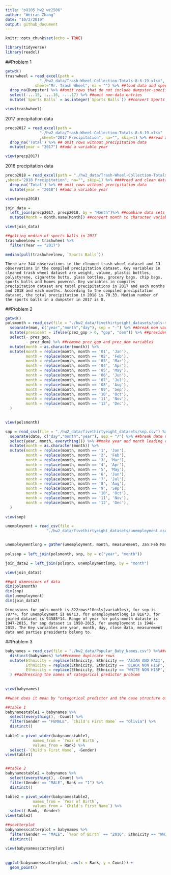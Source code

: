 ```yaml
---
title: "p8105_hw2_wz2506"
author: "Weiran Zhang"
date: "10/2/2019"
output: github_document
---
```


```r
knitr::opts_chunk$set(echo = TRUE)

library(tidyverse)
library(readxl)
```

##Problem 1
```r
getwd()
trashwheel = read_excel(path =
               "./hw2_data/Trash-Wheel-Collection-Totals-8-6-19.xlsx",
             sheet="Mr. Trash Wheel", na = "") %>% ##load data and specify the sheet in Excel file
  drop_na(Dumpster) %>% ##omit rows that do not include dumpster-specific data
  select(-...15, -...16, -...17) %>% ##omit non-data entries
  mutate(`Sports Balls` = as.integer(`Sports Balls`)) ##convert Sports Balls to integer variable

view(trashwheel)

```

2017 precipitation data
```r
precp2017 = read_excel(path =
               "./hw2_data/Trash-Wheel-Collection-Totals-8-6-19.xlsx"
               ,sheet="2017 Precipitation", na="", skip=1) %>% ##read and clean data in 2017 Precipitation sheet file
  drop_na('Total') %>% ## omit rows without precipitation data
  mutate(year = "2017") ##add a variable year

view(precp2017)


```

2018 precipitation data
```r
precp2018 = read_excel(path = "./hw2_data/Trash-Wheel-Collection-Totals-8-6-19.xlsx"
,sheet="2018 Precipitation", na="", skip=1) %>% ####read and clean data in 2018 Precipitation sheet file
  drop_na('Total') %>% ## omit rows without precipitation data
  mutate(year = "2018") ##add a variable year

view(precp2018)

```

```r
join_data = 
  left_join(precp2017, precp2018, by = "Month")%>% ##combine data sets
  mutate(Month = month.name[Month]) ##convert month to character variable

view(join_data)

```

```r
##getting median of sports balls in 2017
trashwheelnew = trashwheel %>%
  filter(Year == "2017")

median(pull(trashwheelnew, `Sports Balls`)) 
```

`There are 344 observations in the cleaned trash wheel dataset and 13 observations in the compiled precipitation dataset. Key variables in cleaned trash wheel dataset are weight, volume, plastic bottles, polystyrene, cigarette butts, glass bottles, grocery bags, chip bags, sports balls and homes powered. Key variables in compiles precipitation dataset are total precipitations in 2017 and each months and 2018 and each months. According to the compiled precipitation dataset, the total precipitation in 2018 is 70.33. Median number of the sports balls in a dumpster in 2017 is 8.`

##Problem 2
```r
getwd()
polsmonth = read_csv(file = "./hw2_data/fivethirtyeight_datasets/pols-month.csv") %>% ##read data
  separate(mon, c("year","month","day"), sep = "-") %>% ##break mon variable
  mutate(president = ifelse(prez_gop > 0, "gop", "dem")) %>% ##president variable taking values of prez_gop and prez_dem then indicate whether dem or gop. 
  select(- prez_gop,
         - prez_dem) %>% ##remove prez_gop and prez_dem variables
  mutate(month = as.character(month)) %>% 
  mutate(month = replace(month, month == '01', 'Jan'),
         month = replace(month, month == '02', 'Feb'),
         month = replace(month, month == '03', 'Mar'),
         month = replace(month, month == '04', 'Apr'),
         month = replace(month, month == '05', 'May'),
         month = replace(month, month == '06', 'Jun'),
         month = replace(month, month == '07', 'Jul'),
         month = replace(month, month == '08', 'Aug'),
         month = replace(month, month == '09', 'Sep'),
         month = replace(month, month == '10', 'Oct'),
         month = replace(month, month == '11', 'Nov'),
         month = replace(month, month == '12', 'Dec'),
  )
  

view(polsmonth)
```


```r
snp = read_csv(file = "./hw2_data/fivethirtyeight_datasets/snp.csv") %>% ##read data
  separate(date, c("day","month","year"), sep = "/") %>% ##break date variable
  select(year, month, everything()) %>% ##make year and month leading cols
  mutate(month = as.character(month)) %>% 
  mutate(month = replace(month, month == '1', 'Jan'),
         month = replace(month, month == '2', 'Feb'),
         month = replace(month, month == '3', 'Mar'),
         month = replace(month, month == '4', 'Apr'),
         month = replace(month, month == '5', 'May'),
         month = replace(month, month == '6', 'Jun'),
         month = replace(month, month == '7', 'Jul'),
         month = replace(month, month == '8', 'Aug'),
         month = replace(month, month == '9', 'Sep'),
         month = replace(month, month == '10', 'Oct'),
         month = replace(month, month == '11', 'Nov'),
         month = replace(month, month == '12', 'Dec'),
  )
  
view(snp)

```

```r
unemployment = read_csv(file =
                  "./hw2_data/fivethirtyeight_datasets/unemployment.csv") 


unemploymentlong = gather(unemployment, month, measurement, Jan:Feb:Mar:Apr:May:Jun:Jul:Aug:Sep:Oct:Nov:Dec, factor_key = TRUE)
  
polssnp = left_join(polsmonth, snp, by = c("year", "month"))

join_data2 = left_join(polssnp, unemploymentlong, by = "month")

view(join_data2)
```


```r
##get dimensions of data
dim(polsmonth)
dim(snp)
dim(unemployment)
dim(join_data2)
```

`Dimensions for pols-month is 822rows*10cols(variables), for snp is 787*4, for unemployment is 68*13, for unemploymentlong is 816*3, for joined dataset is 94588*14. Range of year for pols-month dataste is 1947-2015, for snp dataset is 1950-2015, for unemployment is 1948-2015. The Key variables are year, month, day, close data, measurement data and parties presidents belong to.`

##Problem 3
```r
babynames = read_csv(file = "./hw2_data/Popular_Baby_Names.csv") %>%##read data
  distinct(babynames) %>%##remove duplicate rows
  mutate(Ethnicity = replace(Ethnicity, Ethnicity == 'ASIAN AND PACI', 'ASIAN AND PACIFIC ISLANDER'),
         Ethnicity = replace(Ethnicity, Ethnicity == 'BLACK NON HISP', 'BLACK NON HISPANIC'),
         Ethnicity = replace(Ethnicity, Ethnicity == 'WHITE NON HISP', 'WHITE NON HISPANIC')
  ) ##addressing the names of categorical predictor problem
         
         
view(babynames)

##what does it mean by "categorical predictor and the case structure of string variables changed over time"??

```

```r

##table 1
babynamestable1 = babynames %>%
  select(everything(), -Count) %>%
  filter(Gender == "FEMALE", `Child's First Name` == "Olivia") %>%
  distinct()
  
table1 = pivot_wider(babynamestable1, 
            names_from = `Year of Birth`,
            values_from = Rank) %>%
  select(-`Child's First Name`, -Gender)
view(table1)


##table 2
babynamestable2 = babynames %>%
  select(everything(), -Count) %>%
  filter(Gender == "MALE", Rank == "1") %>%
  distinct()

table2 = pivot_wider(babynamestable2, 
            names_from = `Year of Birth`,
            values_from = `Child's First Name`) %>%
  select(-Rank, -Gender)
view(table2)

```

```r
##scatterplot
babynamesscatterplot = babynames %>%
  filter(Gender == "MALE", `Year of Birth` == "2016", Ethnicity == "WHITE NON HISPANIC") %>%
  distinct() 
  
view(babynamesscatterplot)
  
  
ggplot(babynamesscatterplot, aes(x = Rank, y = Count)) + 
  geom_point()
```










